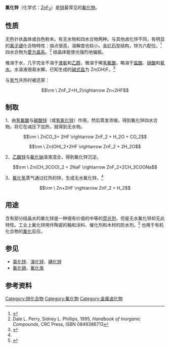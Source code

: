 {{Chembox
|   NameEn = Zinc fluoride
|   ImageFile = Zinc-fluoride-3D-balls.png
<!-- | ImageSize = 200px -->
|   ImageFile2 = Zinc fluoride tetrahydrate.jpg
|   ImageName = 氟化锌的晶体结构
|   OtherNames = 二氟化锌
| Section1 = {{Chembox Identifiers
| CASNo = 7783-49-5
| CASNo_Ref = {{cascite|correct|CAS}}
| CASNo1 = 13986-18-0
| CASNo1_Comment =  (tetrahydrate)
| CASNo1_Ref = {{cascite|changed|??}}
|    CASOther  =  <span class="reflink plainlinksneverexpand">[http://www.ncbi.nlm.nih.gov/sites/entrez?db=pccompound&cmd=search&term=7783-49-5 7783-49-5]</span> (无水)<br /><span class="reflink plainlinksneverexpand">[http://www.ncbi.nlm.nih.gov/sites/entrez?db=pccompound&cmd=search&term=13986-18-0 13986-18-0]</span> (四水)
|    PubChem  =  24551
|    RTECS  =  ZH3200000
|    EINECS  =  232-001-9
|  ChemSpiderID_Ref  = {{chemspidercite|correct|chemspider}}|  ChemSpiderID  =  22957
|  InChI  =  1/2FH.Zn/h2*1H;/q;;+2/p-2
|  InChIKey  =  BHHYHSUAOQUXJK-NUQVWONBAR
|  SMILES  =  F[Zn]F
|  StdInChI_Ref  = {{stdinchicite|correct|chemspider}}|  StdInChI  =  1S/2FH.Zn/h2*1H;/q;;+2/p-2
|  StdInChIKey_Ref  = {{stdinchicite|correct|chemspider}}|  StdInChIKey  =  BHHYHSUAOQUXJK-UHFFFAOYSA-L
}}
| Section2 = {{Chembox Properties
|   Formula = ZnF<sub>2</sub>
|   MolarMassOther = 103.406 g/mol (无水) <br> 175.45 g/mol (四水)
|   Appearance = 无色针状晶体或白色粉末
|   Density = 4.95 g/cm<sup>3</sup> (无水) <br> 2.30 g/cm<sup>3</sup> (四水)
|   Solubility = 0.000052 g/100 mL (无水) <br> 1.52 g/100 mL, 20 °C (四水)
|   SolubleOther = 
|   MeltingPt = 872 °C (无水) <br> 100 °C 分解 (四水)
|   BoilingPt = 1500 °C (无水)
  }}
| Section3 = {{Chembox Structure
|   CrystalStruct = 四方晶系 (无水)，[[皮尔逊符号|''tP6'']]
|   SpaceGroup = P4<sub>2</sub>/mnm, No. 136 
  }}
| Section7 = {{Chembox Hazards
|   EUIndex = 
|   EUHazardSymbol = {{Chembox EUHazardSymbol|Xn}}
|   RPhrases = {{R36/37/38}}
|   SPhrases = {{S26}}, {{S37/39}}
|   NFPA-H = 2
|   NFPA-R = 1
|   NFPA-F = 0
  }}
}}

'''氟化锌'''（化学式：[[锌|Zn]][[氟|F<sub>2</sub>]]）是[[锌|锌]]最常见的[[氟化物|氟化物]]。

==性质==
无色针状晶体或白色粉末。有无水物和四水合物两种。与其他卤化锌不同，有明显的[[离子键|离子键]]化合物特性：熔点很高，溶解度也较小。[[金红石|金红石]]型结构，锌为六配位。<ref name = "Greenwood">{{Greenwood&Earnshaw}}</ref> 四水合物为[[菱方晶系|菱方晶系]]。<ref>Dale L. Perry, Sidney L. Phillips, 1995, ''Handbook of Inorganic Compounds'', CRC Press, ISBN 0849386713</ref> 结晶体能使光强烈地偏振。

难溶于水，几乎完全不溶于[[液氨|液氨]]和[[乙醇|乙醇]]，微溶于稀[[氢氟酸|氢氟酸]]，略溶于[[盐酸|盐酸]]、[[硝酸|硝酸]]和[[氨水|氨水]]。水溶液很易水解，已知生成的[[碱式盐|碱式盐]]为 Zn(OH)F。<ref>{{cite journal en|title=Studies on metal hydroxy compounds. I. Thermal analyses of zinc derivatives ε-Zn(0H)<sub>2</sub>, Zn<sub>5</sub>(OH)<sub>8</sub>Cl<sub>2</sub>.H<sub>2</sub>O, β-ZnOHC1, and ZnOHF|author=O. K. Srivastava, E. A. Secco|journal=Canadian Journal of Chemistry|year=1967|pages=579–583}}</ref>

与[[氢气|氢气]]共热时被还原：
:<math>\rm \ ZnF_2+H_2\rightarrow Zn+2HF</math>

==制取==
1、由[[氢氟酸|氢氟酸]]与[[碳酸锌|碳酸锌]]（或[[氢氧化锌|氢氧化锌]]）作用，然后蒸发浓缩，得到氟化锌四水合物。将它在减压下加热，就得到无水物。
:<math>\rm \ ZnCO_3+ 2HF \rightarrow ZnF_2 + H_2O + CO_2</math>
:<math>\rm \ Zn(OH)_2+2HF \rightarrow ZnF_2 + 2H_2O</math>

2、[[乙酸锌|乙酸锌]]与[[氟化钠|氟化钠]]溶液混合，得到氟化锌沉淀。
:<math>\rm \ Zn(CH_3COO)_2 + 2NaF \rightarrow ZnF_2+2CH_3COONa</math>

3、[[氟化氢|氟化氢]]蒸气通过红热的锌，生成无水氟化锌。<ref name = "Greenwood"/>
:<math>\rm \ Zn+2HF \rightarrow ZnF_2 + H_2</math>

==用途==
含有部分结晶水的氟化锌是一种很有价值的中等的[[荧光剂|荧光剂]]，但是无水氟化锌却无此特性。工业上氟化锌用作陶瓷的釉和涂料、催化剂和木材的防水剂。<ref>{{锌分族|page=706}}</ref> 也用于有机化合物的[[氟化|氟化]]反应。

==参见==
*[[氯化锌|氯化锌]]、[[溴化锌|溴化锌]]、[[碘化锌|碘化锌]]
*[[氟化镉|氟化镉]]、[[氟化汞|氟化汞]]

==参考资料==
{{reflist}}

{{Zinc compounds}}
[[Category:锌化合物|Category:锌化合物]]
[[Category:氟化物|Category:氟化物]]
[[Category:金属卤化物|Category:金属卤化物]]